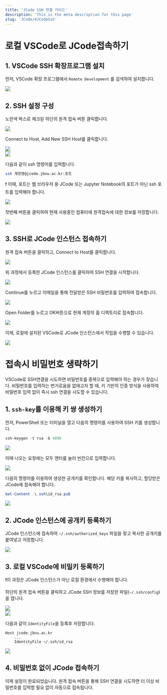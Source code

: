 ```yaml
---
title: 'JCode SSH 연결 가이드'
description: 'This is the meta description for this page'
slug: 'JCode/4JCodeSsh'
---
```


# 로컬 VSCode로 JCode접속하기

## 1. VSCode SSH 확장프로그램 설치

먼저, VSCode 확장 프로그램에서 `Remote Development` 를 검색하여 설치합니다.

<img src="./jcode-ssh-images/install-ext.png" height="auto"/>

## 2. SSH 설정 구성

노란색 박스로 체크된 하단의 원격 접속 버튼 클릭합니다.

<img src="./jcode-ssh-images/add-ssh-1.png" height="auto"/>

Connect to Host, Add New SSH Host를 클릭합니다.

<img src="./jcode-ssh-images/add-ssh-2.png" height="auto"/>
<br/>
<img src="./jcode-ssh-images/add-ssh-3.png" height="auto"/>



다음과 같이 ssh 명령어를 입력합니다.


```bash
ssh 계정명@jcode.jbnu.ac.kr:포트
```
❗ 이때, 포트는 웹 브라우저 용 JCode 또는 Jupyter Notebook의 포트가 아닌 ssh 포트를 입력해야 합니다.

<img src="./jcode-ssh-images/add-ssh-4.png" height="auto"/>

첫번째 버튼을 클릭하여 현재 사용중인 컴퓨터에 원격접속에 대한 정보를 저장합니다.

<img src="./jcode-ssh-images/add-ssh-5.png" height="auto"/>



## 3. SSH로 JCode 인스턴스 접속하기

원격 접속 버튼을 클릭하고, Connect to Host를 클릭합니다.

<img src="./jcode-ssh-images/add-ssh-2.png" height="auto"/>

위 과정에서 등록한 JCode 인스턴스를 클릭하여 SSH 연결을 시작합니다.

<img src="./jcode-ssh-images/connect-ssh-1.png" height="auto"/>

Continue를 누르고 이메일을 통해 전달받은 SSH 비밀번호를 입력하여 접속합니다.


<img src="./jcode-ssh-images/connect-ssh-3.png" height="auto"/>


Open Folder를 누르고 OK버튼으로 현재 계정의 홈 디렉토리로 접속합니다.

<img src="./jcode-ssh-images/connect-ssh-5.png" height="auto"/>

이제, 로컬에 설치된 VSCode로 JCode 인스턴스에서 작업을 수행할 수 있습니다.

<img src="./jcode-ssh-images/connect-ssh-6.png" height="auto"/>





# 접속시 비밀번호 생략하기
VSCode로 SSH연결을 시도하면 비밀번호를 중복으로 입력해야 하는 경우가 잦습니다. 비밀번호를 입력하는 번거로움을 없애고자 할 때, 키 기반의 인증 방식을 사용하여 비밀번호 입력 없이 즉시 ssh 연결을 시도할 수 있습니다.

## 1. `ssh-key`를 이용해 키 쌍 생성하기

먼저, PowerShell 또는 터미널을 열고 다음의 명령어를 사용하여 SSH 키를 생성합니다. 

```powershell
ssh-keygen -t rsa -b 4096
```
<img src="./jcode-ssh-images/ssh-key-1.png" height="auto"/>


이때 나오는 요청에는 모두 엔터를 눌러 빈칸으로 입력합니다.

<img src="./jcode-ssh-images/ssh-key-2.png" height="auto"/>


다음의 명령어를 이용하여 생성한 공개키를 확인합니다. 해당 키를 복사하고, 할당받은 JCode에 접속해야 합니다.

```powershell
Get-Content .\.ssh\id_rsa.pub
```

<img src="./jcode-ssh-images/ssh-key-3.png" height="auto"/>


## 2. JCode 인스턴스에 공개키 등록하기

JCode 인스턴스에 접속하여 `~/.ssh/authorized_keys` 파일을 찾고 복사한 공개키를 붙여넣고 저장합니다.

<img src="./jcode-ssh-images/add-pub-key.png" height="auto"/>

## 3. 로컬 VSCode에 비밀키 등록하기

❗이 과정은 JCode 인스턴스가 아닌 로컬 환경에서 수행해야 합니다.
 
하단의 원격 접속 버튼을 클릭하고 JCode SSH 정보를 저장한 파일(`~/.ssh/config`)을 엽니다.

<img src="./jcode-ssh-images/add-pri-key-1.png" height="auto"/>
<br/>
<img src="./jcode-ssh-images/add-pri-key-2.png" height="auto"/>

다음과 같이 `IdentityFile`을 등록후 저장합니다.

```
Host jcode.jbnu.ac.kr
    ...
    IdentityFile ~/.ssh/id_rsa
```



<img src="./jcode-ssh-images/add-pri-key-3.png" height="auto"/>


## 4. 비밀번호 없이 JCode 접속하기

이제 설정이 완료되었습니다. 원격 접속 버튼을 통해 SSH 연결을 시도하면 더 이상 비밀번호를 입력할 필요 없이 자동으로 접속됩니다.